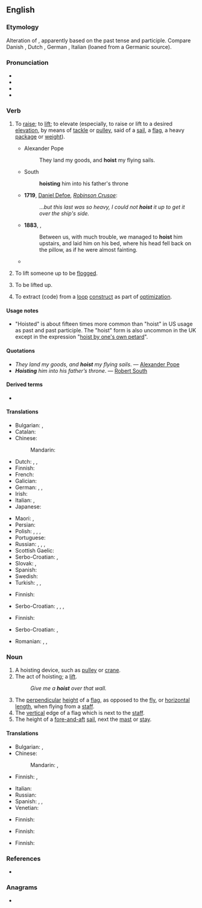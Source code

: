 {{also|host}}
==English==

===Etymology===
Alteration of {{m|en|hoise}}, apparently based on the past tense and participle. Compare Danish {{m|da|hejse}}, Dutch {{m|nl|hijsen}}, German {{m|de|hissen}}, Italian {{m|it|issare}} (loaned from a Germanic source).

===Pronunciation===
* {{IPA|/hɔɪst/|lang=en}}
* {{audio|en-us-hoist.ogg|Audio (US)|lang=en}}
* {{hyphenation|hoist|lang=en}}
* {{rhymes|ɔɪst|lang=en}}

===Verb===
{{en-verb|hoists|hoisting|hoisted|past2=hoist}}

# {{lb|en|transitive}} To [[raise]]; to [[lift]]; to elevate (especially, to raise or lift to a desired [[elevation]], by means of [[tackle]] or [[pulley]], said of a [[sail]], a [[flag]], a heavy [[package]] or [[weight]]).
#* Alexander Pope
#*: They land my goods, and '''hoist''' my flying sails.
#* South
#*: '''hoisting''' him into his father's throne
#* '''1719''', [[w:Daniel Defoe|Daniel Defoe]], ''[[w:Robinson Crusoe|Robinson Crusoe]]'':
#*: ...''but this last was so heavy, I could not '''hoist''' it up to get it over the ship's side.''
#* '''1883''', {{w|Robert Louis Stevenson}}, ''{{w|Treasure Island}}''
#*: Between us, with much trouble, we managed to '''hoist''' him upstairs, and laid him on his bed, where his head fell back on the pillow, as if he were almost fainting.
#* {{quote-journal
|date=October 23, 2011
|author=Tom Fordyce
|title=2011 Rugby World Cup final: New Zealand 8-7 France
|work=BBC Sport
|url=http://news.bbc.co.uk/sport2/hi/rugby_union/15405316.stm
|page=
|passage=And when skipper Richie McCaw '''hoisted''' the Webb Ellis Trophy high into the night, a quarter of a century of hurt was blown away in an explosion of fireworks and cheering.}}
# {{lb|en|transitive|historical}} To lift someone up to be [[flog|flogged]].
# {{lb|en|intransitive}} To be lifted up.
# {{lb|en|transitive|comptheory}} To extract (code) from a [[loop]] [[construct]] as part of [[optimization]].

====Usage notes====
* "Hoisted" is about fifteen times more common than "hoist" in US usage as past and past participle. The "hoist" form is also uncommon in the UK except in the expression "[[hoist by one's own petard]]".

====Quotations====
* ''They land my goods, and '''hoist''' my flying sails''. &mdash; [[w:Alexander Pope|Alexander Pope]]
* '''''Hoisting''' him into his father’s throne''. &mdash; [[w:Robert South|Robert South]]

====Derived terms====
* {{l|en|hoist with one's own petard}}

====Translations====
{{trans-top|transitive: to raise; to lift; to elevate}}
* Bulgarian: {{t+|bg|вдигам}}, {{t+|bg|издигам}}
* Catalan: {{t+|ca|hissar}}
* Chinese:
*: Mandarin: {{t+|cmn|提升|tr=tíshēng|sc=Hani}}
* Dutch: {{t+|nl|optillen}}, {{t+|nl|hijsen}}, {{t+|nl|ophijsen}}
* Finnish: {{t+|fi|nostaa}}
* French: {{t+|fr|hisser}}
* Galician: {{t+|gl|izar}}
* German: {{t+|de|hochziehen}}, {{t+|de|hissen}} {{qualifier|sail, flag}}, {{t+|de|hieven}} {{qualifier|heavy weight}}
* Irish: {{t|ga|tóg}}
* Italian: {{t+|it|elevare}}, {{t+|it|alzare}}
* Japanese: {{t|ja|持ち上げる|tr=もちあげる, mochiageru|sc=Jpan}}
{{trans-mid}}
* Maori: {{t|mi|whakaara}}, {{t|mi|huti}} {{qualifier|a flag}}
* Persian: {{t|fa|هچ کردن|tr=hač kardan|sc=fa-Arab}}
* Polish: {{t+|pl|podnosić|impf}}, {{t+|pl|podnieść|pf}}, {{t+|pl|wciągać|impf}}, {{t+|pl|wciągnąć|pf}}
* Portuguese: {{t+|pt|içar}}
* Russian: {{t+|ru|поднима́ть|impf}}, {{t+|ru|подня́ть|pf}}, {{t+|ru|водружа́ть|impf}}, {{t+|ru|водрузи́ть|pf}} {{qualifier|esp. flags}}
* Scottish Gaelic: {{t|gd|tog}}
* Serbo-Croatian: {{t+|sh|uzdignuti}}, {{t|sh|уздигнути}}
* Slovak: {{t|sk|vztýčiť}}, {{t|sk|zdvihnúť}}
* Spanish: {{t+|es|izar}}
* Swedish: {{t+|sv|hissa}}
* Turkish: {{t|tr|yukarı çekmek}}, {{t+|tr|çekmek}} {{qualifier|flag}}, {{t+|tr|kaldırmak}} {{qualifier|weight etc.}}
{{trans-bottom}}

{{trans-top|transitive: to lift someone up to be flogged}}
* Finnish: {{t+|fi|nostaa}}
{{trans-mid}}
* Serbo-Croatian: {{t+|sh|podignuti}}, {{t|sh|подигнути}}, {{t+|sh|pridignuti}}, {{t|sh|придигнути}}
{{trans-bottom}}

{{trans-top|intransitive: to be lifted up}}
* Finnish: {{t+|fi|nousta}}
{{trans-mid}}
* Serbo-Croatian: {{t+|sh|podnimiti}}, {{t|sh|поднимити}}
{{trans-bottom}}

{{checktrans-top}}
* Romanian: {{t+check|ro|ridica|alt=a ridica}} <!-- was "a [[ridica]]" -->, {{t-check|ro|pozitiona|alt=a pozitiona}} <!-- was "a [[pozitiona]]" - assumed inflected form or vocalised spelling; please verify if linking is acceptable. see [[User:Kephir/gadgets/xte#Translation_fixing]] -->, {{t-check|ro|[[cu]] [[ajutorul]] [[unui]] [[dispozitiv]] [[de]] [[ridicat]]}} <!-- was "cu ajutorul unui dispozitiv de ridicat" - assumed sum-of-parts; if an idiom, remove the wikilinks to the individual words. see [[User:Kephir/gadgets/xte#Translation_fixing]] -->
{{trans-mid}}
{{trans-bottom}}

===Noun===
{{en-noun}}

# A hoisting device, such as [[pulley]] or [[crane]].
# The act of hoisting; a [[lift]].
#: ''Give me a '''hoist''' over that wall.''
# The [[perpendicular]] [[height]] of a [[flag]], as opposed to the [[fly]], or [[horizontal]] [[length]], when flying from a [[staff]].
# The [[vertical]] edge of a flag which is next to the [[staff]].
# The height of a [[fore-and-aft]] [[sail]], next the [[mast]] or [[stay]].

====Translations====
{{trans-top|hoisting device}}
* Bulgarian: {{t+|bg|елеватор|m}}, {{t+|bg|подемник|m}}
* Chinese:
*: Mandarin: {{t+|cmn|葫芦}}, {{t+|cmn|卷扬机}}
* Finnish: {{t+|fi|nostolaite}}, {{t+|fi|nosturi}}
{{trans-mid}}
* Italian: {{t|it|paranco|m}}
* Russian: {{t+|ru|подъёмник}}
* Spanish: {{t+|es|aparejo|m}}, {{t+|es|polipasto|m}}, {{t|es|polispasto|m}}
* Venetian: {{t+|vec|taja|f}}
{{trans-bottom}}

{{trans-top|perpendicular height of a flag}}
* Finnish: {{t+|fi|korkeus}}
{{trans-mid}}
{{trans-bottom}}

{{trans-top|vertical edge of a flag which is next to the staff}}
* Finnish: {{t|fi|tangonreuna}}
{{trans-mid}}
{{trans-bottom}}

{{trans-top|height of a fore-and-aft sail, next the mast or stay}}
* Finnish: {{t|fi|etuliikki}}
{{trans-mid}}
{{trans-bottom}}

===References===
* {{pedia|dab=hoist}}

===Anagrams===
* {{anagrams|en|histo-|shito}}